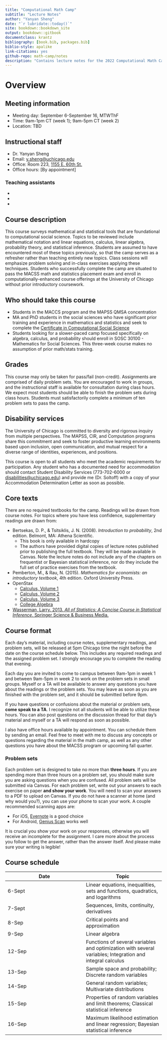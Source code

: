 ```yaml
--- 
title: "Computational Math Camp"
subtitle: "Lecture Notes"
author: "Yanyan Sheng"
date: "`r lubridate::today()`"
site: bookdown::bookdown_site
output: bookdown::gitbook
documentclass: krantz
bibliography: [book.bib, packages.bib]
biblio-style: apalike
link-citations: yes
github-repo: math-camp/notes
description: "Contains lecture notes for the 2022 Computational Math Camp."
---
```


# Overview {-}

## Meeting information {-}

* Meeting day: September 6-September 16, MTWThF
* Time: 9am-1pm CT (week 1); 9am-5pm CT (week 2)
* Location:
    TBD

## Instructional staff {-}

* Dr. Yanyan Sheng
* Email: [y.sheng@uchicago.edu](mailto:y.sheng@uchicago.edu)
* Office: Room 223, [1155 E. 60th St.](https://goo.gl/maps/KWgm792dKjdoBWjWA)
* Office hours: [By appointment] 

### Teaching assistants {-}

- 
-
-

## Course description {-}

This course surveys mathematical and statistical tools that are foundational to computational social science. Topics to be reviewed include mathematical notation and linear equations, calculus, linear algebra, probability theory, and statistical inference. Students are assumed to have encountered most of these topics previously, so that the camp serves as a refresher rather than teaching entirely new topics. Class sessions will emphasize problem solving and in-class exercises applying these techniques. Students who successfully complete the camp are situated to pass the MACSS math and statistics placement exam and enroll in computationally-enhanced course offerings at the University of Chicago without prior introductory coursework.

## Who should take this course {-}

* Students in the MACCS program and the MAPSS QMSA concentration
* MA and PhD students in the social sciences who have significant prior training and experience in mathematics and statistics and seek to complete the [Certificate in Computational Social Science](https://macss.uchicago.edu/content/css-certificate-non-macss-students)
* Students looking for a slower-paced camp focused specifically on algebra, calculus, and probability should enroll in SOSC 30100 - Mathematics for Social Sciences. This three-week course makes no assumption of prior math/stats training.

## Grades {-}

This course may only be taken for pass/fail (non-credit). Assignments are comprised of daily problem sets. You are encouraged to work in groups, and the instructional staff is available for consultation during class hours. We expect most students should be able to finish the problem sets during class hours. Students must satisfactorily complete a minimum of ten problem sets to pass the camp.

## Disability services {-}

The University of Chicago is committed to diversity and rigorous inquiry from multiple perspectives. The MAPSS, CIR, and Computation programs share this commitment and seek to foster productive learning environments based upon inclusion, open communication, and mutual respect for a diverse range of identities, experiences, and positions.

This course is open to all students who meet the academic requirements for participation. Any student who has a documented need for accommodation should contact Student Disability Services (773-702-6000 or [disabilities@uchicago.edu](mailto:disabilities@uchicago.edu)) and provide me (Dr. Soltoff) with a copy of your Accommodation Determination Letter as soon as possible.

## Core texts {-}

There are no required textbooks for the camp. Readings will be drawn from course notes. For topics where you have less confidence, supplementary readings are drawn from:

* Bertsekas, D. P., & Tsitsiklis, J. N. (2008). *Introduction to probability*, 2nd edition. Belmont, MA: Athena Scientific.
    - This book is only available in hardcopy
    - The authors have provided digital copies of lecture notes published prior to publishing the full textbook. They will be made available in Canvas. Note the lecture notes do not include any of the chapters on frequentist or Bayesian statistical inference, nor do they include the full set of practice exercises from the textbook.
* Pemberton, M., & Rau, N. (2015). *Mathematics for economists: an introductory textbook*, 4th edition. Oxford University Press.
* OpenStax
    * [Calculus, Volume 1](https://openstax.org/details/books/calculus-volume-1)
    * [Calculus, Volume 2](https://openstax.org/details/books/calculus-volume-2)
    * [Calculus, Volume 3](https://openstax.org/details/books/calculus-volume-3)
    * [College Algebra](https://openstax.org/details/books/college-algebra)
- [Wasserman, Larry. 2013. *All of Statistics: A Concise Course in Statistical Inference*. Springer Science & Business Media.](https://link-springer-com.proxy.uchicago.edu/book/10.1007/978-0-387-21736-9)

## Course format {-}

Each day's material, including course notes, supplementary readings, and problem sets, will be released at 5pm Chicago time the night before the date on the course schedule below. This includes any required readings and the assigned problem set. I strongly encourage you to complete the reading that evening.

Each day you are invited to come to campus between 9am-1pm in week 1 and between 9am-5pm in week 2 to work on the problem sets in small groups. Myself or a TA will be available to answer any questions you have about the readings or the problem sets. You may leave as soon as you are finished with the problem set, and it should be submitted before 9pm.

If you have questions or confusions about the material or problem sets, **come speak to a TA**. I recognize not all students will be able to utilize these hours. You can also post questions on the discussion thread for that day's material and myself or a TA will respond as soon as possible.

I also have office hours available by appointment. You can schedule them by sending an email. Feel free to meet with me to discuss any concepts or questions regarding the material in the math camp, as well as any other questions you have about the MACSS program or upcoming fall quarter.

### Problem sets {-}

Each problem set is designed to take no more than **three hours**. If you are spending more than three hours on a problem set, you should make sure you are asking questions when you are confused. All problem sets will be submitted via Canvas. For each problem set, write out your answers to each exercise on paper **and show your work**. You will need to scan your answers to a PDF to upload on Canvas. If you do not have a scanner at home (and why would you?), you can use your phone to scan your work. A couple recommended scanning apps are:

* For iOS, [Evernote](https://itunes.apple.com/us/app/evernote-scannable/id883338188?mt=8) is a good choice
* For Android, [Genius Scan](https://play.google.com/store/apps/details?id=com.thegrizzlylabs.geniusscan.free) works well

It is crucial you show your work on your responses, otherwise you will receive an incomplete for the assignment. I care more about the process you follow to get the answer, rather than the answer itself. And please make sure your writing is legible!


## Course schedule {-}

| Date | Topic |
|-|-|
| 6-Sept | Linear equations, inequalities, sets and functions, quadratics, and logarithms |
| 7-Sept | Sequences, limits, continuity, derivatives |
| 8-Sep | Critical points and approximation |
| 9-Sep | Linear algebra |
| 12-Sep | Functions of several variables and optimization with several variables; Integration and integral calculus |
| 13-Sep | Sample space and probability; Discrete random variables|
| 14-Sep |  General random variables; Multivariate distributions|
| 15-Sep |  Properties of random variables and limit theorems; Classical statistical inference|
| 16-Sep |  Maximum likelihood estimation and linear regression; Bayesian statistical inference|
